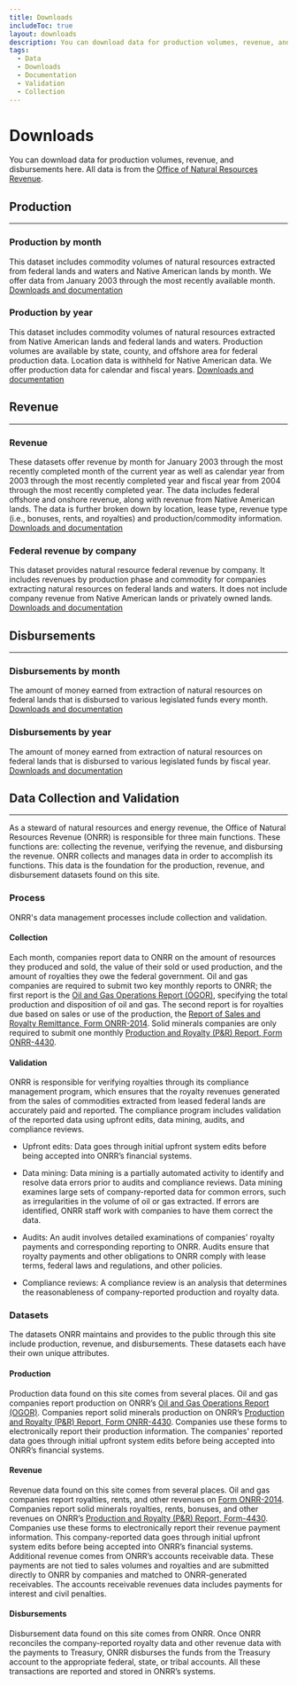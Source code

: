 ```yaml
---
title: Downloads
includeToc: true
layout: downloads
description: You can download data for production volumes, revenue, and disbursements here. All data is from the Office of Natural Resources Revenue.
tags:
  - Data
  - Downloads
  - Documentation
  - Validation
  - Collection
---
```


# Downloads

You can download data for production volumes, revenue, and disbursements here.
All data is from the [Office of Natural Resources Revenue](https://www.onrr.gov/).

## Production
---
### Production by month
This dataset includes commodity volumes of natural resources extracted from federal lands and waters and Native American lands by month.
We offer data from January 2003 through the most recently available month.
[Downloads and documentation](/downloads/production-by-month/)

### Production by year
This dataset includes commodity volumes of natural resources extracted from Native American lands and federal lands and waters.
Production volumes are available by state, county, and offshore area for federal production data. Location data is <GlossaryTerm>withheld</GlossaryTerm>
for Native American data. We offer production data for calendar and fiscal years.
[Downloads and documentation](/downloads/production/)

## Revenue
---
### Revenue
These datasets offer revenue by month for January 2003 through the most recently completed month of the current year as well as calendar year from 2003 through the most recently completed year and fiscal year from 2004 through the most recently completed year. The data includes federal
offshore and onshore revenue, along with revenue from Native American lands. The data is further broken down by location, lease type, revenue type (i.e., bonuses, rents, and royalties)
and production/commodity information.
[Downloads and documentation](/downloads/revenue/)


### Federal revenue by company
This dataset provides natural resource federal revenue by company. It includes revenues by production phase and commodity for companies extracting natural resources on
 federal lands and waters. It does not include company revenue from Native American lands or privately owned lands.
[Downloads and documentation](/downloads/federal-revenue-by-company/)

## Disbursements
---
### Disbursements by month
The amount of money earned from extraction of natural resources on federal lands that is disbursed to various legislated funds every month.
[Downloads and documentation](/downloads/disbursements-by-month/)

### Disbursements by year
The amount of money earned from extraction of natural resources on federal lands that is disbursed to various legislated funds by fiscal year.
[Downloads and documentation](/downloads/disbursements/)

## Data Collection and Validation
---

As a steward of natural resources and energy revenue, the Office of Natural Resources Revenue (ONRR) is responsible for three main functions. These functions are: collecting the revenue, verifying the revenue, and disbursing the revenue. ONRR collects and manages data in order to accomplish its functions. This data is the foundation for the production, revenue, and disbursement datasets found on this site.

### Process

ONRR's data management processes include collection and validation.

#### Collection
Each month, companies report data to ONRR on the amount of resources they produced and sold, the value of their sold or used  production, and the amount of royalties they owe the federal government.  Oil and gas companies are required to submit two key monthly reports to ONRR; the first report is the [Oil and Gas Operations Report (OGOR)](https://www.onrr.gov/ReportPay/production-reporting.htm), specifying the total production and disposition of oil and gas. The second report is for royalties due based on sales or use of the production, the [Report of Sales and Royalty Remittance, Form ONRR-2014](https://www.onrr.gov/ReportPay/royalty-reporting.htm). Solid minerals companies are only required to submit one monthly [Production and Royalty (P&R) Report, Form ONRR-4430](https://www.onrr.gov/ReportPay/solids.htm).

#### Validation
ONRR is responsible for verifying royalties through its compliance management program, which ensures that the royalty revenues generated from the sales of commodities extracted from leased federal lands are accurately paid and reported. The compliance program includes validation of the reported data using upfront edits, data mining, audits, and compliance reviews.

- Upfront edits: Data goes through initial upfront system edits before being accepted into ONRR’s financial systems.

- Data mining: Data mining is a partially automated activity to identify and resolve data errors prior to audits and compliance reviews. Data mining examines large sets of company-reported data for common errors, such as irregularities in the volume of oil or gas extracted.  If errors are identified, ONRR staff work with companies to have them correct the data.

- Audits: An audit involves detailed examinations of companies’ royalty payments and corresponding reporting to ONRR.  Audits ensure that royalty payments and other obligations to ONRR comply with lease terms, federal laws and regulations, and other policies.

- Compliance reviews: A compliance review is an analysis that determines the reasonableness of company-reported production and royalty data.

### Datasets

The datasets ONRR maintains and provides to the public through this site include production, revenue, and disbursements. These datasets each have their own unique attributes.

#### Production
Production data found on this site comes from several places. Oil and gas companies report production on ONRR’s [Oil and Gas Operations Report (OGOR)](https://www.onrr.gov/ReportPay/production-reporting.htm). Companies report solid minerals production on ONRR’s [Production and Royalty (P&R) Report, Form ONRR-4430](https://www.onrr.gov/ReportPay/solids.htm). Companies use these forms to electronically report their production information. The companies' reported data goes through initial upfront system edits before being accepted into ONRR’s financial systems.

#### Revenue
Revenue data found on this site comes from several places. Oil and gas companies report royalties, rents, and other revenues on [Form ONRR-2014](https://www.onrr.gov/ReportPay/royalty-reporting.htm). Companies report solid minerals royalties, rents, bonuses, and other revenues on ONRR’s [Production and Royalty (P&R) Report, Form-4430](https://www.onrr.gov/ReportPay/solids.htm). Companies use these forms to electronically report their revenue payment information. This company-reported data goes through initial upfront system edits before being accepted into ONRR’s financial systems. Additional revenue comes from ONRR’s accounts receivable data. These payments are not tied to sales volumes and royalties and are submitted directly to ONRR by companies and matched to ONRR-generated receivables. The accounts receivable revenues data includes payments for interest and civil penalties.

#### Disbursements
Disbursement data found on this site comes from ONRR.  Once ONRR reconciles the company-reported royalty data and other revenue data with the payments to Treasury, ONRR disburses the funds from the Treasury account to the appropriate federal, state, or tribal accounts. All these transactions are reported and stored in ONRR’s systems.
